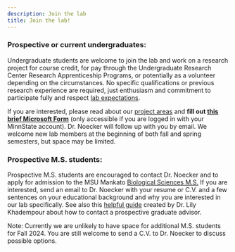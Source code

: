 ```yaml
---
description: Join the lab
title: Join the lab!
---
```


### **Prospective or current undergraduates:**
Undergraduate students are welcome to join the lab and work on a research project for course credit, for pay through the Undergraduate Research Center Research Apprenticeship Programs, or potentially as a volunteer depending on the circumstances. No specific qualifications or previous research experience are required, just enthusiasm and commitment to participate fully and respect [lab expectations](../lab_culture).

If you are interested, please read about our [project areas](../research) and **fill out [this brief Microsoft Form](https://forms.office.com/Pages/ResponsePage.aspx?id=xscRULQKq0ae9PrnSpIafwuugNwK8CdKjj1LqndxT1VURFRKREVPU0JWMk9RSzZRUjRLNzc4T0IzNC4u)** (only accessible if you are logged in with your MinnState account). Dr. Noecker will follow up with you by email. We welcome new lab members at the beginning of both fall and spring semesters, but space may be limited. 

<!-- If you are interested, please fill out [this brief Microsoft Form]() (only accessible if you are logged in with your MNSU account). Dr. Noecker will follow up with you by email.
## another nice blurb: http://zimmer.fresnostate.edu/~jross/
-->

### **Prospective M.S. students:**
Prospective M.S. students are encouraged to contact Dr. Noecker and to apply for admission to the MSU Mankato [Biological Sciences M.S.](https://grad.mnsu.edu/all-graduate-programs/biology-master-of-science/) If you are interested, send an email to Dr. Noecker with your resume or C.V. and a few sentences on your educational background and why you are interested in our lab specifically. See also this [helpful guide](https://sites.google.com/view/apply-academic-positions/graduate-student) created by Dr. Lily Khadempour about how to contact a prospective graduate advisor. 

Note: Currently we are unlikely to have space for additional M.S. students for Fall 2024. You are still welcome to send a C.V. to Dr. Noecker to discuss possible options.

